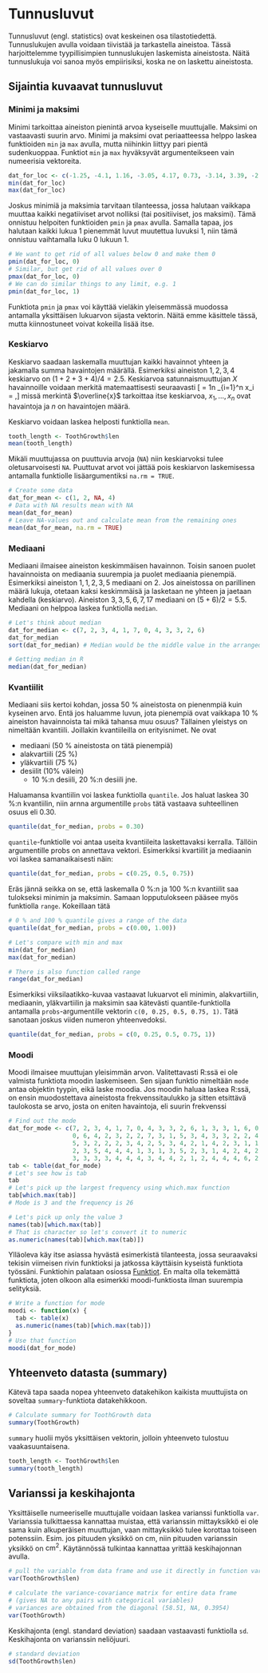 # Tunnusluvut {#statistics}

Tunnusluvut (engl. statistics) ovat keskeinen osa tilastotiedettä. Tunnuslukujen avulla voidaan tiivistää ja tarkastella aineistoa. Tässä harjoittelemme tyypillisimpien tunnuslukujen laskemista aineistosta. Näitä tunnuslukuja voi sanoa myös empiirisiksi, koska ne on laskettu aineistosta.

## Sijaintia kuvaavat tunnusluvut

### Minimi ja maksimi

Minimi tarkoittaa aineiston pienintä arvoa kyseiselle muuttujalle. Maksimi on vastaavasti suurin arvo. Minimi ja maksimi ovat periaatteessa helppo laskea funktioiden `min` ja `max` avulla, mutta niihinkin liittyy pari pientä sudenkuoppaa. Funktiot `min` ja `max` hyväksyvät argumenteikseen vain numeerisia vektoreita.

```r
dat_for_loc <- c(-1.25, -4.1, 1.16, -3.05, 4.17, 0.73, -3.14, 3.39, -2.55, 0.4)
min(dat_for_loc)
max(dat_for_loc)
```

<!-- Santtu: pmin ja pmax on selitetty tässä oudosti, niiden pääasiallinen tarkoitus on laskea alkiokohtaisia minimejä ja maksimeja (tästähän nniiden nimetkin tulevat, pointwise-minimum) eikä vain verrata vektoria lukuun -->
Joskus minimiä ja maksimia tarvitaan tilanteessa, jossa halutaan vaikkapa muuttaa kaikki negatiiviset arvot nolliksi (tai positiiviset, jos maksimi). Tämä onnistuu helpoiten funktioiden `pmin` ja `pmax` avulla. Samalla tapaa, jos halutaan kaikki lukua 1 pienemmät luvut muutettua luvuksi 1, niin tämä onnistuu vaihtamalla luku 0 lukuun 1. <!-- Santtu: en ymmärrä tätä viimeistä lausetta: jos vektori sisältää lukuja jotka ovat < 0, niin ei riitä vain vaihtaa lukua 0 luvuksi 1-->
```r
# We want to get rid of all values below 0 and make them 0
pmin(dat_for_loc, 0)
# Similar, but get rid of all values over 0
pmax(dat_for_loc, 0)
# We can do similar things to any limit, e.g. 1
pmin(dat_for_loc, 1)
```
Funktiota `pmin` ja `pmax` voi käyttää vieläkin yleisemmässä muodossa antamalla yksittäisen lukuarvon sijasta vektorin. Näitä emme käsittele tässä, mutta kiinnostuneet voivat kokeilla lisää itse.

### Keskiarvo

Keskiarvo saadaan laskemalla muuttujan kaikki havainnot yhteen ja jakamalla summa havaintojen määrällä. Esimerkiksi aineiston $1,2,3,4$ keskiarvo on $(1+2+3+4)/4 = 2.5$. Keskiarvoa satunnaismuuttujan $X$ havainnoille voidaan merkitä matemaattisesti seuraavasti
<!-- Santtu: kaavasta puuttui tässä 1/n summamerkin edestä -->
\[\overline{x} = \frac1n \sum_{i=1}^n x_i = \frac{x_1+x_2+\dots+x_n}{n},\]
missä merkintä $\overline{x}$ tarkoittaa itse keskiarvoa, $x_1,...,x_n$ ovat havaintoja ja $n$ on havaintojen määrä.

Keskiarvo voidaan laskea helposti funktiolla `mean`.
```r
tooth_length <- ToothGrowth$len
mean(tooth_length)
```

Mikäli muuttujassa on puuttuvia arvoja (`NA`) niin keskiarvoksi tulee oletusarvoisesti `NA`. Puuttuvat arvot voi jättää pois keskiarvon laskemisessa antamalla funktiolle lisäargumentiksi `na.rm = TRUE`.

```r
# Create some data
dat_for_mean <- c(1, 2, NA, 4)
# Data with NA results mean with NA
mean(dat_for_mean)
# Leave NA-values out and calculate mean from the remaining ones
mean(dat_for_mean, na.rm = TRUE)
```

### Mediaani

Mediaani ilmaisee aineiston keskimmäisen havainnon. Toisin sanoen puolet havainnoista on mediaania suurempia ja puolet mediaania pienempiä. Esimerkiksi aineiston $1, 1, 2, 3, 5$ mediaani on $2$. Jos aineistossa on parillinen määrä lukuja, otetaan kaksi keskimmäisä ja lasketaan ne yhteen ja jaetaan kahdella (keskiarvo). Aineiston $3, 3, 5, 6, 7, 17$ mediaani on $(5 + 6) / 2 = 5.5$. Mediaani on helppoa laskea funktiolla `median`.


```r
# Let's think about median
dat_for_median <- c(7, 2, 3, 4, 1, 7, 0, 4, 3, 3, 2, 6)
dat_for_median
sort(dat_for_median) # Median would be the middle value in the arranged data, thus 3

# Getting median in R
median(dat_for_median)
```

### Kvantiilit

Mediaani siis kertoi kohdan, jossa 50 % aineistosta on pienenmpiä kuin kyseinen arvo. Entä jos haluamme luvun, jota pienempiä ovat vaikkapa 10 % aineiston havainnoista tai mikä tahansa muu osuus? Tällainen yleistys on nimeltään kvantiili. Joillakin kvantiileilla on erityisnimet. Ne ovat

 - mediaani (50 % aineistosta on tätä pienempiä)
 - alakvartiili (25 %)
 - yläkvartiili (75 %)
 - desiilit (10% välein)
    * 10 %:n desiili, 20 %:n desiili jne.

Haluamansa kvantiilin voi laskea funktiolla `quantile`. Jos haluat laskea 30 %:n kvantiilin, niin arnna argumentille `probs` tätä vastaava suhteellinen osuus eli 0.30.

```r
quantile(dat_for_median, probs = 0.30)
```
`quantile`-funktiolle voi antaa useita kvantiileita laskettavaksi kerralla. Tällöin argumentille probs on annettava vektori. Esimerkiksi kvartiilit ja mediaanin voi laskea samanaikaisesti näin:

```r
quantile(dat_for_median, probs = c(0.25, 0.5, 0.75))
```
Eräs jännä seikka on se, että laskemalla 0 %:n ja 100 %:n kvantiilit saa tulokseksi minimin ja maksimin. Samaan lopputulokseen pääsee myös funktiolla `range`. Kokeillaan tätä
```r
# 0 % and 100 % quantile gives a range of the data
quantile(dat_for_median, probs = c(0.00, 1.00))

# Let's compare with min and max
min(dat_for_median)
max(dat_for_median)

# There is also function called range
range(dat_for_median)
```
Esimerkiksi viiksilaatikko-kuvaa vastaavat lukuarvot eli minimin, alakvartiilin, mediaanin, yläkvartiilin ja maksimin saa kätevästi quantile-funktiolla antamalla `probs`-argumentille vektorin `c(0, 0.25, 0.5, 0.75, 1)`. Tätä sanotaan joskus viiden numeron yhteenvedoksi.

```r
quantile(dat_for_median, probs = c(0, 0.25, 0.5, 0.75, 1))
```

### Moodi

Moodi ilmaisee muuttujan yleisimmän arvon. Valitettavasti R:ssä ei ole valmista funktiota moodin laskemiseen. Sen sijaan funktio nimeltään `mode` antaa objektin tyypin, eikä laske moodia. Jos moodin haluaa laskea R:ssä, on ensin muodostettava aineistosta frekvenssitaulukko ja sitten etsittävä taulokosta se arvo, josta on eniten havaintoja, eli suurin frekvenssi
```r
# Find out the mode
dat_for_mode <- c(7, 2, 3, 4, 1, 7, 0, 4, 3, 3, 2, 6, 1, 3, 3, 1, 6, 0, 1, 3, 
                  0, 6, 4, 2, 3, 2, 2, 7, 3, 1, 5, 3, 4, 3, 3, 2, 2, 4, 2, 1, 
                  5, 3, 2, 2, 2, 3, 4, 2, 5, 3, 4, 2, 1, 4, 2, 3, 1, 1, 4, 3, 
                  2, 3, 5, 4, 4, 4, 1, 3, 1, 3, 5, 2, 3, 1, 4, 2, 4, 2, 1, 0, 
                  3, 3, 3, 3, 4, 4, 4, 3, 4, 4, 2, 1, 2, 4, 4, 4, 6, 2, 3, 2)
tab <- table(dat_for_mode)
# Let's see how is tab
tab
# Let's pick up the largest frequency using which.max function
tab[which.max(tab)]
# Mode is 3 and the frequency is 26

# Let's pick up only the value 3
names(tab)[which.max(tab)]
# That is character so let's convert it to numeric
as.numeric(names(tab)[which.max(tab)])
```

Ylläoleva käy itse asiassa hyvästä esimerkistä tilanteesta, jossa seuraavaksi tekisin viimeisen rivin funktioksi ja jatkossa käyttäisin kyseistä funktiota työssäni. Funktiohin palataan osiossa [Funktiot](#functions). En malta olla tekemättä funktiota, joten olkoon alla esimerkki moodi-funktiosta ilman suurempia selityksiä.

```r
# Write a function for mode
moodi <- function(x) {
  tab <- table(x)
  as.numeric(names(tab)[which.max(tab)])
}
# Use that function
moodi(dat_for_mode)
```

## Yhteenveto datasta (summary)

Kätevä tapa saada nopea yhteenveto datakehikon kaikista muuttujista on soveltaa `summary`-funktiota datakehikkoon.

```r
# Calculate summary for ToothGrowth data
summary(ToothGrowth)
```
`summary` huolii myös yksittäisen vektorin, jolloin yhteenveto tulostuu vaakasuuntaisena.
```r
tooth_length <- ToothGrowth$len
summary(tooth_length)
```

## Varianssi ja keskihajonta

Yksittäiselle numeeriselle muuttujalle voidaan laskea varianssi funktiolla `var`. Varianssia tulkittaessa kannattaa muistaa, että varianssin mittayksikkö ei ole sama kuin alkuperäisen muuttujan, vaan mittayksikkö tulee korottaa toiseen potenssiin. Esim. jos pituuden yksikkö on cm, niin pituuden varianssin yksikkö on $\text{cm}^2$. Käytännössä tulkintaa kannattaa yrittää keskihajonnan avulla.
```r
# pull the variable from data frame and use it directly in function var
var(ToothGrowth$len)

# calculate the variance-covariance matrix for entire data frame 
# (gives NA to any pairs with categorical variables)
# variances are obtained from the diagonal (58.51, NA, 0.3954)
var(ToothGrowth)
```

Keskihajonta (engl. standard deviation) saadaan vastaavasti funktiolla `sd`. Keskihajonta on varianssin neliöjuuri.
```r
# standard deviation
sd(ToothGrowth$len)
```
